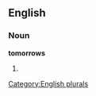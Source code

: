 
==English==

===Noun===
'''tomorrows'''

# {{plural of|[[tomorrow]]}}

[[Category:English plurals]]